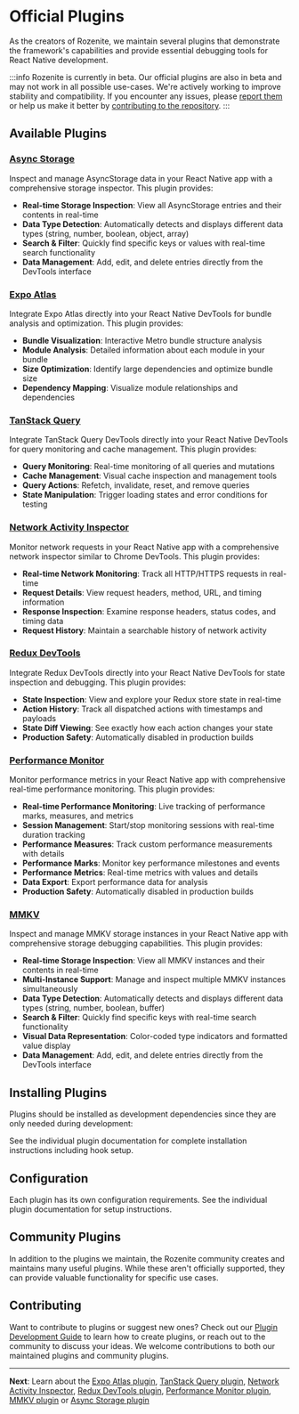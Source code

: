 
# Official Plugins

As the creators of Rozenite, we maintain several plugins that demonstrate the framework's capabilities and provide essential debugging tools for React Native development.

:::info Rozenite is currently in beta.
Our official plugins are also in beta and may not work in all possible use-cases. We're actively working to improve stability and compatibility. If you encounter any issues, please [report them](https://github.com/callstackincubator/rozenite/issues) or help us make it better by [contributing to the repository](https://github.com/callstackincubator/rozenite).
:::

## Available Plugins

### [Async Storage](./async-storage.md)

Inspect and manage AsyncStorage data in your React Native app with a comprehensive storage inspector. This plugin provides:

- **Real-time Storage Inspection**: View all AsyncStorage entries and their contents in real-time
- **Data Type Detection**: Automatically detects and displays different data types (string, number, boolean, object, array)
- **Search & Filter**: Quickly find specific keys or values with real-time search functionality
- **Data Management**: Add, edit, and delete entries directly from the DevTools interface

### [Expo Atlas](./expo-atlas.md)

Integrate Expo Atlas directly into your React Native DevTools for bundle analysis and optimization. This plugin provides:

- **Bundle Visualization**: Interactive Metro bundle structure analysis
- **Module Analysis**: Detailed information about each module in your bundle
- **Size Optimization**: Identify large dependencies and optimize bundle size
- **Dependency Mapping**: Visualize module relationships and dependencies

### [TanStack Query](./tanstack-query.md)

Integrate TanStack Query DevTools directly into your React Native DevTools for query monitoring and cache management. This plugin provides:

- **Query Monitoring**: Real-time monitoring of all queries and mutations
- **Cache Management**: Visual cache inspection and management tools
- **Query Actions**: Refetch, invalidate, reset, and remove queries
- **State Manipulation**: Trigger loading states and error conditions for testing

### [Network Activity Inspector](./network-activity.md)

Monitor network requests in your React Native app with a comprehensive network inspector similar to Chrome DevTools. This plugin provides:

- **Real-time Network Monitoring**: Track all HTTP/HTTPS requests in real-time
- **Request Details**: View request headers, method, URL, and timing information
- **Response Inspection**: Examine response headers, status codes, and timing data
- **Request History**: Maintain a searchable history of network activity

### [Redux DevTools](./redux-devtools.md)

Integrate Redux DevTools directly into your React Native DevTools for state inspection and debugging. This plugin provides:

- **State Inspection**: View and explore your Redux store state in real-time
- **Action History**: Track all dispatched actions with timestamps and payloads
- **State Diff Viewing**: See exactly how each action changes your state
- **Production Safety**: Automatically disabled in production builds

### [Performance Monitor](./performance-monitor.md)

Monitor performance metrics in your React Native app with comprehensive real-time performance monitoring. This plugin provides:

- **Real-time Performance Monitoring**: Live tracking of performance marks, measures, and metrics
- **Session Management**: Start/stop monitoring sessions with real-time duration tracking
- **Performance Measures**: Track custom performance measurements with details
- **Performance Marks**: Monitor key performance milestones and events
- **Performance Metrics**: Real-time metrics with values and details
- **Data Export**: Export performance data for analysis
- **Production Safety**: Automatically disabled in production builds

### [MMKV](./mmkv.md)

Inspect and manage MMKV storage instances in your React Native app with comprehensive storage debugging capabilities. This plugin provides:

- **Real-time Storage Inspection**: View all MMKV instances and their contents in real-time
- **Multi-Instance Support**: Manage and inspect multiple MMKV instances simultaneously
- **Data Type Detection**: Automatically detects and displays different data types (string, number, boolean, buffer)
- **Search & Filter**: Quickly find specific keys with real-time search functionality
- **Visual Data Representation**: Color-coded type indicators and formatted value display
- **Data Management**: Add, edit, and delete entries directly from the DevTools interface

## Installing Plugins

Plugins should be installed as development dependencies since they are only needed during development:

<PackageManagerTabs command="install -D @rozenite/async-storage-plugin" />

<PackageManagerTabs command="install -D @rozenite/expo-atlas-plugin" />

<PackageManagerTabs command="install -D @rozenite/tanstack-query-plugin" />

<PackageManagerTabs command="install -D @rozenite/network-activity-plugin" />

<PackageManagerTabs command="install -D @rozenite/redux-devtools-plugin" />

<PackageManagerTabs command="install -D @rozenite/performance-monitor-plugin" />

<PackageManagerTabs command="install -D @rozenite/mmkv-plugin" />

See the individual plugin documentation for complete installation instructions including hook setup.

## Configuration

Each plugin has its own configuration requirements. See the individual plugin documentation for setup instructions.

## Community Plugins

In addition to the plugins we maintain, the Rozenite community creates and maintains many useful plugins. While these aren't officially supported, they can provide valuable functionality for specific use cases.

## Contributing

Want to contribute to plugins or suggest new ones? Check out our [Plugin Development Guide](../plugin-development/plugin-development.md) to learn how to create plugins, or reach out to the community to discuss your ideas. We welcome contributions to both our maintained plugins and community plugins.

---

**Next**: Learn about the [Expo Atlas plugin](./expo-atlas.md), [TanStack Query plugin](./tanstack-query.md), [Network Activity Inspector](./network-activity.md), [Redux DevTools plugin](./redux-devtools.md), [Performance Monitor plugin](./performance-monitor.md), [MMKV plugin](./mmkv.md) or [Async Storage plugin](./async-storage.md)
